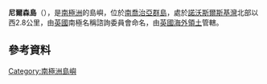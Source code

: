 {{coord|54|39|S|36|25|W|display=title}}

'''尼爾森島'''（{{lang-en|Nilsen Island}}），是[[南極洲|南極洲]]的島嶼，位於[[南喬治亞群島|南喬治亞群島]]，處於[[諾沃斯爾斯基灣|諾沃斯爾斯基灣]]北部以西2.8公里，由[[英國|英國]]南極名稱諮詢委員會命名，由[[英國海外領土|英國海外領土]]管轄。

==參考資料==
{{usgs-gazetteer}}

{{Antarctica-geo-stub}}
[[Category:南極洲島嶼|Category:南極洲島嶼]]